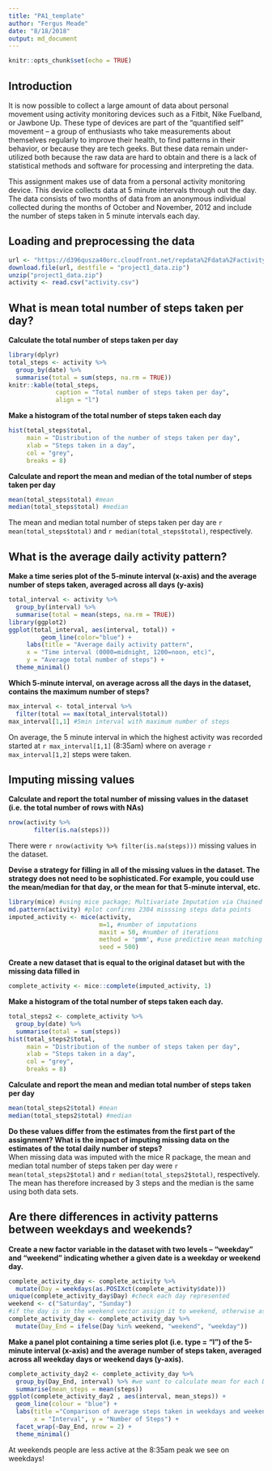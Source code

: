 ```yaml
---
title: "PA1_template"
author: "Fergus Meade"
date: "8/18/2018"
output: md_document
---
```


```r
knitr::opts_chunk$set(echo = TRUE)
```

## Introduction
It is now possible to collect a large amount of data about personal movement using activity monitoring devices such as a Fitbit, Nike Fuelband, or Jawbone Up. These type of devices are part of the “quantified self” movement – a group of enthusiasts who take measurements about themselves regularly to improve their health, to find patterns in their behavior, or because they are tech geeks. But these data remain under-utilized both because the raw data are hard to obtain and there is a lack of statistical methods and software for processing and interpreting the data.

This assignment makes use of data from a personal activity monitoring device. This device collects data at 5 minute intervals through out the day. The data consists of two months of data from an anonymous individual collected during the months of October and November, 2012 and include the number of steps taken in 5 minute intervals each day.

## Loading and preprocessing the data

```r
url <- "https://d396qusza40orc.cloudfront.net/repdata%2Fdata%2Factivity.zip"
download.file(url, destfile = "project1_data.zip")
unzip("project1_data.zip")
activity <- read.csv("activity.csv")
```

## What is mean total number of steps taken per day?
**Calculate the total number of steps taken per day**
```r
library(dplyr)
total_steps <- activity %>% 
  group_by(date) %>% 
  summarise(total = sum(steps, na.rm = TRUE))
knitr::kable(total_steps, 
             caption = "Total number of steps taken per day",
             align = "l")
```

**Make a histogram of the total number of steps taken each day**
```r
hist(total_steps$total, 
     main = "Distribution of the number of steps taken per day",
     xlab = "Steps taken in a day",
     col = "grey",
     breaks = 8)
```

**Calculate and report the mean and median of the total number of steps taken per day**
```r
mean(total_steps$total) #mean
median(total_steps$total) #median
```

The mean and median total number of steps taken per day are `r mean(total_steps$total)` and `r median(total_steps$total)`, respectively. 

## What is the average daily activity pattern?
**Make a time series plot of the 5-minute interval (x-axis) and the average number of steps taken, averaged across all days (y-axis)**
```r
total_interval <- activity %>% 
  group_by(interval) %>% 
  summarise(total = mean(steps, na.rm = TRUE))
library(ggplot2)
ggplot(total_interval, aes(interval, total)) +
         geom_line(color="blue") +
     labs(title = "Average daily activity pattern", 
     x = "Time interval (0000=midnight, 1200=noon, etc)", 
     y = "Average total number of steps") +
  theme_minimal()
```

**Which 5-minute interval, on average across all the days in the dataset, contains the maximum number of steps?**
```r
max_interval <- total_interval %>% 
  filter(total == max(total_interval$total))
max_interval[1,1] #5min interval with maximum number of steps
```
On average, the 5 minute interval in which the highest activity was recorded started at `r max_interval[1,1]` (8:35am) where on average `r max_interval[1,2]` steps were taken.

## Imputing missing values
**Calculate and report the total number of missing values in the dataset (i.e. the total number of rows with NAs)**
```r
nrow(activity %>% 
       filter(is.na(steps)))
```
There were `r nrow(activity %>% filter(is.na(steps)))` missing values in the dataset.

**Devise a strategy for filling in all of the missing values in the dataset. The strategy does not need to be sophisticated. For example, you could use the mean/median for that day, or the mean for that 5-minute interval, etc.**
```r
library(mice) #using mice package; Multivariate Imputation via Chained Equations
md.pattern(activity) #plot confirms 2304 misssing steps data points
imputed_activity <- mice(activity,
                         m=1, #number of imputations
                         maxit = 50, #number of iterations
                         method = 'pmm', #use predictive mean matching
                         seed = 500)
```

**Create a new dataset that is equal to the original dataset but with the missing data filled in**
```r
complete_activity <- mice::complete(imputed_activity, 1)
```

**Make a histogram of the total number of steps taken each day.**
```r
total_steps2 <- complete_activity %>% 
  group_by(date) %>% 
  summarise(total = sum(steps))
hist(total_steps2$total, 
     main = "Distribution of the number of steps taken per day",
     xlab = "Steps taken in a day",
     col = "grey",
     breaks = 8)
```

**Calculate and report the mean and median total number of steps taken per day**
```r
mean(total_steps2$total) #mean
median(total_steps2$total) #median
```
**Do these values differ from the estimates from the first part of the assignment? What is the impact of imputing missing data on the estimates of the total daily number of steps?**  
When missing data was imputed with the mice R package, the mean and median total number of steps taken per day were `r mean(total_steps2$total)` and `r median(total_steps2$total)`, respectively. The mean has therefore increased by 3 steps and the median is the same using both data sets.  

## Are there differences in activity patterns between weekdays and weekends?
**Create a new factor variable in the dataset with two levels – “weekday” and “weekend” indicating whether a given date is a weekday or weekend day.**
```r
complete_activity_day <- complete_activity %>% 
  mutate(Day = weekdays(as.POSIXct(complete_activity$date)))
unique(complete_activity_day$Day) #check each day represented
weekend <- c("Saturday", "Sunday")
#if the day is in the weekend vector assign it to weekend, otherwise assign as weekday
complete_activity_day <- complete_activity_day %>% 
  mutate(Day_End = ifelse(Day %in% weekend, "weekend", "weekday"))
```
**Make a panel plot containing a time series plot (i.e. type = "l") of the 5-minute interval (x-axis) and the average number of steps taken, averaged across all weekday days or weekend days (y-axis).**
```r
complete_activity_day2 <- complete_activity_day %>% 
  group_by(Day_End, interval) %>% #we want to calculate mean for each Day_End/Interval combo
  summarise(mean_steps = mean(steps))
ggplot(complete_activity_day2 , aes(interval, mean_steps)) +
  geom_line(colour = "blue") +
  labs(title ="Comparison of average steps taken in weekdays and weekends",
       x = "Interval", y = "Number of Steps") +
  facet_wrap(~Day_End, nrow = 2) +
  theme_minimal()
```

At weekends people are less active at the 8:35am peak we see on weekdays!
